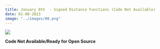 ```yaml
---
title: January 8th  - Signed Distance Functions (Code Not Available)
date: 01-08-2023
image: "../images/08.png"
---
```


![](/images/08.png){fig-alt="A group of random packed circles in random sizes and colored with a texture blue or purple style. The background is a random pattern of blue and purple lines in a vertical gradient." fig-align="center"}

**Code Not Available/Ready for Open Source**